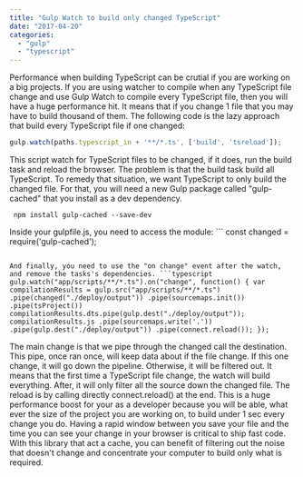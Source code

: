 ```yaml
---
title: "Gulp Watch to build only changed TypeScript"
date: "2017-04-20"
categories: 
  - "gulp"
  - "typescript"
---
```


Performance when building TypeScript can be crutial if you are working on a big projects. If you are using watcher to compile when any TypeScript file change and use Gulp Watch to compile every TypeScript file, then you will have a huge performance hit. It means that if you change 1 file that you may have to build thousand of them. The following code is the lazy approach that build every TypeScript file if one changed:

```typescript
gulp.watch(paths.typescript_in + '**/*.ts', ['build', 'tsreload']); 
``` 


This script watch for TypeScript files to be changed, if it does, run the build task and reload the browser. The problem is that the build task build all TypeScript. To remedy that situation, we want TypeScript to only build the changed file. For that, you will need a new Gulp package called "gulp-cached" that you install as a dev dependency.

``` 
 npm install gulp-cached --save-dev 
``` 

Inside your gulpfile.js, you need to access the module: ``` 
 const changed = require('gulp-cached'); 
``` 

And finally, you need to use the "on change" event after the watch, and remove the tasks's dependencies. ```typescript
gulp.watch("app/scripts/**/*.ts").on("change", function() { var compilationResults = gulp.src("app/scripts/**/*.ts") .pipe(changed("./deploy/output")) .pipe(sourcemaps.init()) .pipe(tsProject()) compilationResults.dts.pipe(gulp.dest("./deploy/output")); compilationResults.js .pipe(sourcemaps.write('.')) .pipe(gulp.dest("./deploy/output")) .pipe(connect.reload()); }); 
``` 


The main change is that we pipe through the changed call the destination. This pipe, once ran once, will keep data about if the file change. If this one change, it will go down the pipeline. Otherwise, it will be filtered out. It means that the first time a TypeScript file change, the watch will build everything. After, it will only filter all the source down the changed file. The reload is by calling directly connect.reload() at the end. This is a huge performance boost for your as a developer because you will be able, what ever the size of the project you are working on, to build under 1 sec every change you do. Having a rapid window between you save your file and the time you can see your change in your browser is critical to ship fast code. With this library that act a cache, you can benefit of filtering out the noise that doesn't change and concentrate your computer to build only what is required.
